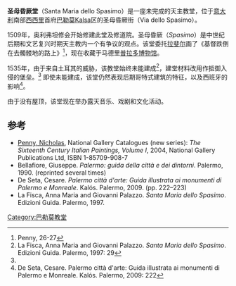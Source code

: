 {{Infobox church
| name                   = 圣母昏厥堂 
| image                  = Lo Spasimo msu2017-0226.jpg
| country                = [[意大利|意大利]]
| denomination           = [[天主教|天主教]]
| founded date           = 1509
}}
'''圣母昏厥堂'''（Santa Maria dello Spasimo）是一座未完成的天主教堂，位于[[意大利|意大利]]南部[[西西里|西西里]]首府[[巴勒莫|巴勒莫]]Kalsa区的圣母昏厥街（Via dello Spasimo）。  

1509年，奥利弗坦修会开始修建此堂及修道院。圣母昏厥（''Spasimo''）是中世纪后期和文艺复兴时期天主教内一个有争议的观点。该堂委托[[拉斐尔|拉斐尔]]画了《基督跌倒在去髑髅地的路上》<ref>Penny, 26-27</ref>，现在收藏于马德里[[普拉多博物馆|普拉多博物馆]]。

1535年，由于来自土耳其的威胁，该教堂始终未能建成<ref name="#1">La Fisca, Anna Maria and Giovanni Palazzo. ''Santa Maria dello Spasimo''. Edizioni Guida. Palermo, 1997: 29</ref>，建堂材料改用作抵御入侵的堡垒。<ref name="#1"/> 即使未能建成，该堂仍然表现后期哥特式建筑的特征，以及西班牙的影响<ref>De Seta, Cesare. Palermo città d'arte: Guida illustrata ai monumenti di Palermo e Monreale. Kalós. Palermo, 2009: 222</ref>。  

由于没有屋顶，该堂现在举办露天音乐、戏剧和文化活动。

==参考==
{{reflist}}
*[[Nicholas_Penny|Penny, Nicholas]],  National Gallery Catalogues (new series): ''The Sixteenth Century Italian Paintings, Volume I'', 2004, National Gallery Publications Ltd, ISBN 1-85709-908-7
* Bellafiore, Giuseppe. ''Palermo: guida della città e dei dintorni''.  Palermo, 1990. (reprinted several times)
* De Seta, Cesare. ''Palermo città d'arte: Guida illustrata ai monumenti di Palermo e Monreale''. Kalós. Palermo, 2009. (pp. 222–223)
* La Fisca, Anna Maria and Giovanni Palazzo. ''Santa Maria dello Spasimo''. Edizioni Guida. Palermo, 1997.
{{coord|38|06|52|N|13|22|19|E|region:IT-PA_type:landmark_source:kolossus-dewiki|display=title}}
[[Category:巴勒莫教堂|Category:巴勒莫教堂]]